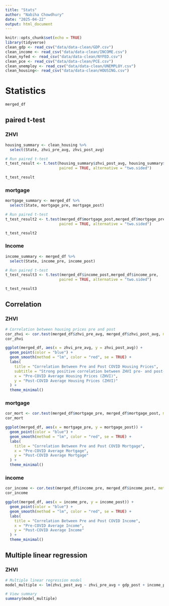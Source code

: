```yaml
---
title: "Stats"
author: "Nabiha Chowdhury"
date: "2025-04-22"
output: html_document
---
```


```r
knitr::opts_chunk$set(echo = TRUE)
library(tidyverse)
clean_gdp <- read_csv("data/data-clean/GDP.csv")
clean_income <- read_csv("data/data-clean/INCOME.csv")
clean_nyfed <- read_csv("data/data-clean/NYFED.csv")
clean_pce <- read_csv("data/data-clean/PCE.csv")
clean_unemploy <- read_csv("data/data-clean/UNEMPLOY.csv")
clean_housing<- read_csv("data/data-clean/HOUSING.csv")
```

# Statistics
```r
merged_df
```


## paired t-test

### ZHVI 
```r

housing_summary <- clean_housing %>%
  select(State, zhvi_pre_avg, zhvi_post_avg)

# Run paired t-test 
t_test_result <- t.test(housing_summary$zhvi_post_avg, housing_summary$zhvi_pre_avg, 
                        paired = TRUE, alternative = "two.sided")

t_test_result
```

### mortgage
```r
mortgage_summary <- merged_df %>%
  select(State, mortgage_pre, mortgage_post)

# Run paired t-test 
t_test_result2 <- t.test(merged_df$mortgage_post,merged_df$mortgage_pre, 
                        paired = TRUE, alternative = "two.sided")

t_test_result2
```
### Income 
```r
income_summary <- merged_df %>%
  select(State, income_pre, income_post)

# Run paired t-test 
t_test_result3 <- t.test(merged_df$income_post,merged_df$income_pre, 
                        paired = TRUE, alternative = "two.sided")

t_test_result3
```


## Correlation 

### ZHVI
```r
# Correlation between housing prices pre and post
cor_zhvi <- cor.test(merged_df$zhvi_pre_avg, merged_df$zhvi_post_avg, method = "pearson")
cor_zhvi

ggplot(merged_df, aes(x = zhvi_pre_avg, y = zhvi_post_avg)) +
  geom_point(color = "blue") + 
  geom_smooth(method = "lm", color = "red", se = TRUE) + 
  labs(
    title = "Correlation Between Pre and Post COVID Housing Prices",
    subtitle = "Strong positive correlation between ZHVI pre- and post-pandemic",
    x = "Pre-COVID Average Housing Prices (ZHVI)",
    y = "Post-COVID Average Housing Prices (ZHVI)"
  ) +
  theme_minimal()
```


### mortgage
```r
cor_mort <- cor.test(merged_df$mortgage_pre, merged_df$mortgage_post, method = "pearson")
cor_mort

ggplot(merged_df, aes(x = mortgage_pre, y = mortgage_post)) +
  geom_point(color = "blue") + 
  geom_smooth(method = "lm", color = "red", se = TRUE) + 
  labs(
    title = "Correlation Between Pre and Post COVID Mortgage",
    x = "Pre-COVID Average Mortgage",
    y = "Post-COVID Average Mortgage"
  ) +
  theme_minimal()
```

### income
```r
cor_income <- cor.test(merged_df$income_pre, merged_df$income_post, method = "pearson")
cor_income

ggplot(merged_df, aes(x = income_pre, y = income_post)) +
  geom_point(color = "blue") + 
  geom_smooth(method = "lm", color = "red", se = TRUE) + 
  labs(
    title = "Correlation Between Pre and Post COVID Income",
    x = "Pre-COVID Average Income",
    y = "Post-COVID Average Income"
  ) +
  theme_minimal()
```


## Multiple linear regression

### ZHVI
```r
# Multiple linear regression model
model_multiple <- lm(zhvi_post_avg ~ zhvi_pre_avg + gdp_post + income_post + population_post, data = merged_df)

# View summary
summary(model_multiple)
```

